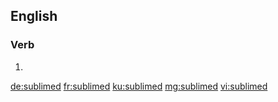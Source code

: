 ==English==

===Verb===
{{head|en|verb form}}

# {{en-past of|sublime}}

[[de:sublimed]]
[[fr:sublimed]]
[[ku:sublimed]]
[[mg:sublimed]]
[[vi:sublimed]]